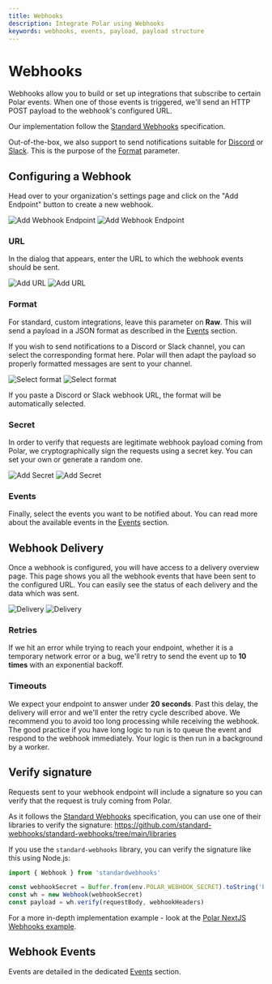 ```yaml
---
title: Webhooks
description: Integrate Polar using Webhooks
keywords: webhooks, events, payload, payload structure
---
```



# Webhooks

Webhooks allow you to build or set up integrations that subscribe to certain Polar events. When one of those events is triggered, we'll send an HTTP POST payload to the webhook's configured URL.

Our implementation follow the [Standard Webhooks](https://www.standardwebhooks.com/) specification.

Out-of-the-box, we also support to send notifications suitable for [Discord](https://support.discord.com/hc/en-us/articles/228383668-Intro-to-Webhooks) or [Slack](https://api.slack.com/messaging/webhooks). This is the purpose of the [Format](#format) parameter.

## Configuring a Webhook

Head over to your organization's settings page and click on the "Add Endpoint" button to create a new webhook.

![Add Webhook Endpoint](./add_endpoint.light.png)
![Add Webhook Endpoint](./add_endpoint.dark.png)

### URL

In the dialog that appears, enter the URL to which the webhook events should be sent.

![Add URL](./url.light.png)
![Add URL](./url.dark.png)

### Format

For standard, custom integrations, leave this parameter on **Raw**. This will send a payload in a JSON format as described in the [Events](/docs/api/webhooks/events) section.

If you wish to send notifications to a Discord or Slack channel, you can select the corresponding format here. Polar will then adapt the payload so properly formatted messages are sent to your channel.

![Select format](./format.light.png)
![Select format](./format.dark.png)

<Callout type="TIP">
  If you paste a Discord or Slack webhook URL, the format will be automatically
  selected.
</Callout>

### Secret

In order to verify that requests are legitimate webhook payload coming from Polar, we cryptographically sign the requests using a secret key. You can set your own or generate a random one.

![Add Secret](./secret.light.png)
![Add Secret](./secret.dark.png)

### Events

Finally, select the events you want to be notified about. You can read more about the available events in the [Events](/docs/api/webhooks/events) section.

## Webhook Delivery

Once a webhook is configured, you will have access to a delivery overview page. This page shows you all the webhook events that have been sent to the configured URL. You can easily see the status of each delivery and the data which was sent.

![Delivery](./delivery.light.png)
![Delivery](./delivery.dark.png)

### Retries

If we hit an error while trying to reach your endpoint, whether it is a temporary network error or a bug, we'll retry to send the event up to **10 times** with an exponential backoff.

### Timeouts

We expect your endpoint to answer under **20 seconds**. Past this delay, the delivery will error and we'll enter the retry cycle described above. We recommend you to avoid too long processing while receiving the webhook. The good practice if you have long logic to run is to queue the event and respond to the webhook immediately. Your logic is then run in a background by a worker.

## Verify signature

Requests sent to your webhook endpoint will include a signature so you can verify that the request is truly coming from Polar.

As it follows the [Standard Webhooks](https://www.standardwebhooks.com/) specification, you can use one of their libraries to verify the signature: https://github.com/standard-webhooks/standard-webhooks/tree/main/libraries

If you use the `standard-webhooks` library, you can verify the signature like this using Node.js:

```javascript
import { Webhook } from 'standardwebhooks'

const webhookSecret = Buffer.from(env.POLAR_WEBHOOK_SECRET).toString('base64')
const wh = new Webhook(webhookSecret)
const payload = wh.verify(requestBody, webhookHeaders)
```

For a more in-depth implementation example - look at the [Polar NextJS Webhooks example](/docs/guides/nextjs#handling-polar-webhooks).

## Webhook Events

Events are detailed in the dedicated [Events](/docs/api/webhooks/events) section.
